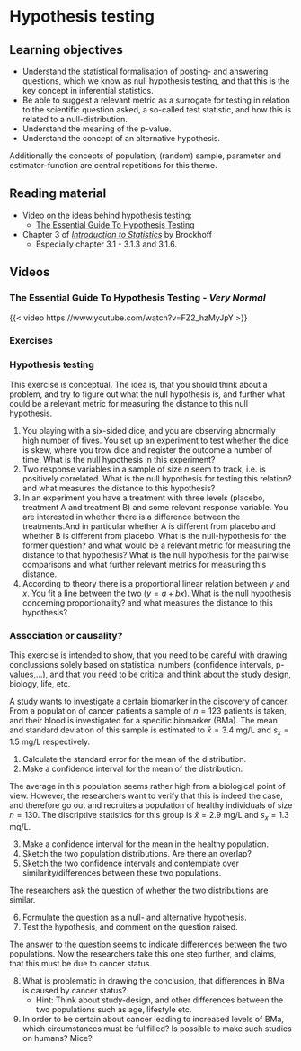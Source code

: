 # Hypothesis testing

::: {.callout-tip}
## Learning objectives

* Understand the statistical formalisation of posting- and answering questions, which we know as null hypothesis testing, and that this is the key concept in inferential statistics. 
* Be able to suggest a relevant metric as a surrogate for testing in relation to the scientific question asked, a so-called test statistic, and how this is related to a null-distribution. 
* Understand the meaning of the p-value. 
* Understand the concept of an alternative hypothesis.

Additionally the concepts of population, (random) sample, parameter and estimator-function are central repetitions for this theme. 

:::

## Reading material

* Video on the ideas behind hypothesis testing:
    * [The Essential Guide To Hypothesis Testing](#sec-nhst-very-normal)
* Chapter 3 of [*Introduction to Statistics*](https://02402.compute.dtu.dk/enotes/book-IntroStatistics) by Brockhoff
    * Especially chapter 3.1 - 3.1.3 and 3.1.6.

## Videos

### The Essential Guide To Hypothesis Testing - *Very Normal* {#sec-nhst-very-normal}
{{< video https://www.youtube.com/watch?v=FZ2_hzMyJpY >}}


### Exercises

::: {#ex-hypothesis-testing}
<!-- Cross-ref anchor -->
:::
::: {.callout-exercise}
### Hypothesis testing

This exercise is conceptual. The idea is, that you should think about a problem, and try to figure out what the null hypothesis is, and further what could be a relevant metric for measuring the distance to this null hypothesis. 


1. You playing with a six-sided dice, and you are observing abnormally high number of fives. You set up an experiment to test whether the dice is skew, where you trow dice and register the outcome a number of time. What is the null hypothesis in this experiment? 
2. Two response variables in a sample of size $n$ seem to track, i.e. is positively correlated. What is the null hypothesis for testing this relation? and what measures the distance to this hypothesis? 
3. In an experiment you have a treatment with three levels (placebo, treatment A and treatment B) and some relevant response variable. You are interested in whether there is a difference between the treatments.And in particular whether A is different from placebo and whether B is different from placebo. What is the null-hypothesis for the former question? and what would be a relevant metric for measuring the distance to that hypothesis? What is the null hypothesis for the pairwise comparisons and what further relevant metrics for measuring this distance. 
4.  According to theory there is a proportional linear relation between $y$ and $x$. You fit a line between the two ($y = a + bx$). What is the null hypothesis concerning proportionality? and what measures the distance to this hypothesis? 

:::

::: {#ex-association-or-causality}
<!-- Cross-ref anchor -->
:::
::: {.callout-exercise}
### Association or causality?

This exercise is intended to show, that you need to be careful with drawing conclussions solely based on statistical numbers (confidence intervals, p-values,...), and that you need to be critical and think about the study design, biology, life, etc.

A study wants to investigate a certain biomarker in the discovery of cancer. From a population of cancer patients a sample of $n = 123$ patients is taken, and their blood is investigated for a specific biomarker (BMa). The mean and standard deviation of this sample is estimated to $\bar{x} = 3.4$ mg/L and $s_x = 1.5$ mg/L respectively. 

::: {.callout-task}
 1. Calculate the standard error for the mean of the distribution. 
 2. Make a confidence interval for the mean of the distribution. 
:::

The average in this population seems rather high from a biological point of view. However, the researchers want to verify that this is indeed the case, and therefore go out and recruites a population of healthy individuals of size $n = 130$. The discriptive statistics for this group is $\bar{x} = 2.9$ mg/L and $s_x = 1.3$ mg/L. 


::: {.callout-task}
3. Make a confidence interval for the mean in the healthy population. 
4. Sketch the two population distributions. Are there an overlap? 
5. Sketch the two confidence intervals and contemplate over similarity/differences between these two populations.
:::

The researchers ask the question of whether the two distributions are similar. 

::: {.callout-task}
6. Formulate the question as a null- and alternative hypothesis.
7. Test the hypothesis, and comment on the question raised. 
:::


The answer to the question seems to indicate differences between the two populations. Now the researchers take this one step further, and claims, that this must be due to cancer status. 

::: {.callout-task}
8. What is problematic in drawing the conclusion, that differences in BMa is caused by cancer status? 
    * Hint: Think about study-design, and other differences between the two populations such as age, lifestyle etc. 
9. In order to be certain about cancer leading to increased levels of BMa, which circumstances must be fullfilled? Is possible to make such studies on humans? Mice? 
:::

:::